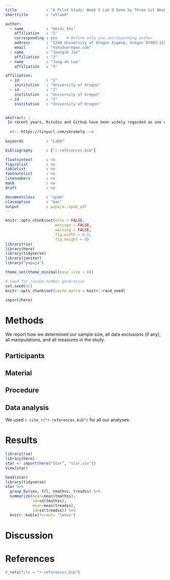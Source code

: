 ```yaml
---
title             : "A Pilot Study: Week 5 Lab 8 Done by Three Git Newbie Ducks "
shorttitle        : "w5lab8"

author: 
  - name          : "Heidi Shi"
    affiliation   : "1"
    corresponding : yes    # Define only one corresponding author
    address       : "1248 University of Oregon Eugene, Oregon 97403-1248"
    email         : "hshi@uoregon.com"
  - name          : "Jeongim Jin"
    affiliation   : "2"
  - name          : "Jung-ah Lee"
    affiliation   : "3"

affiliation:
  - id            : "1"
    institution   : "University of Oregon"
  - id            : "2"
    institution   : "University of Oregon"
  - id            : "3"
    institution   : "University of Oregon"


abstract: |
 In recent years, Rstudio and Github have been widely regarded as one of the essential research tools for social science inquiries. Previous studies have revealed their significant methodological impact on disciplines such as psychology, linguistics, education and so forth (Shi &Jin, 2017; Lee 2018). This study is an attempt to solve all the questions listed in Week5 Lab8, one of the most challenging issues in the history of Fall 2018 EDLD 610. Through a collaborative approach to lab 8, this study aims to show that Rstudio and Github are learnable, and sufficient training is one of the most efficient methods in R language acquisition.
  
  <!-- https://tinyurl.com/ybremelq -->
  
keywords          : "Lab8"

bibliography      : ["r-references.bib"]

floatsintext      : no
figurelist        : no
tablelist         : no
footnotelist      : no
linenumbers       : no
mask              : no
draft             : no

documentclass     : "apa6"
classoption       : "man"
output            : papaja::apa6_pdf
---
```


```r
knitr::opts_chunk$set(echo = FALSE, 
                      message = FALSE,
                      warning = FALSE,
                      fig.width = 6.5,
                      fig.height = 8)
library(rio)
library(here)
library(tidyverse)
library(janitor)
library("papaja")

theme_set(theme_minimal(base_size = 8))
```

```r
# Seed for random number generation
set.seed(42)
knitr::opts_chunk$set(cache.extra = knitr::rand_seed)
```


```r
import(here)
```



# Methods
We report how we determined our sample size, all data exclusions (if any), all manipulations, and all measures in the study. <!-- 21-word solution (Simmons, Nelson & Simonsohn, 2012; retrieved from http://ssrn.com/abstract=2160588) -->

## Participants

## Material

## Procedure

## Data analysis
We used `r cite_r("r-references.bib")` for all our analyses.


# Results
```r
library(rio)
library(here)
star <- import(here("Star", "star.csv"))
View(star)
```

```r
head(star)
library(tidyverse)
star %>%
  group_by(sex, frl, tmathss, treadss) %>%
  summarize(mean=mean(tmathss),
            sd=sd(tmathss),
            mean=mean(treadss),
            sd=sd(treadss)) %>%
  knitr::kable(format= "latex")
```
# Discussion


\newpage

# References
```r
r_refs(file = "r-references.bib")
```

\begingroup
\setlength{\parindent}{-0.5in}
\setlength{\leftskip}{0.5in}

<div id = "refs"></div>
\endgroup
